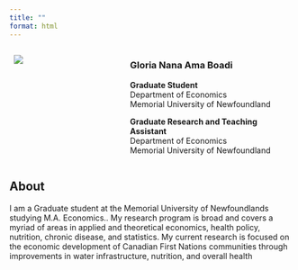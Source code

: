 ```yaml
---
title: ""
format: html
---
```






::: columns
::: {.column width="40%"}
  ![](Gloria Nana Ama Boadi -1993-10-16 Digital Photo jpg.jpg)
:::

::: {.column width="60%"}
### Gloria Nana Ama Boadi

**Graduate Student**\
Department of Economics\
Memorial University of Newfoundland

**Graduate Research and Teaching Assistant**\
Department of Economics\
Memorial University of Newfoundland
:::
:::

## About

I am a Graduate student at the Memorial University of Newfoundlands studying M.A. Economics.. My research program is broad and covers a myriad of areas in applied and theoretical economics, health policy, nutrition, chronic disease, and statistics. My current research is focused on the economic development of Canadian First Nations communities through improvements in water infrastructure, nutrition, and overall health
